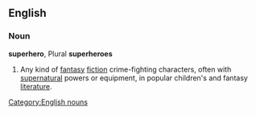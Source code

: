 ==English==
===Noun===
{{wikipedia}}
'''superhero''', Plural '''superheroes'''
# Any kind of [[fantasy]] [[fiction]] crime-fighting characters, often with [[supernatural]] powers or equipment, in popular children's and fantasy [[literature]].
[[Category:English nouns]]